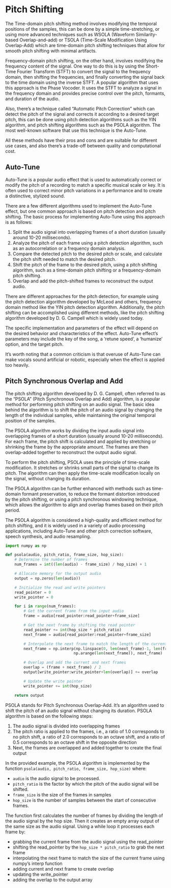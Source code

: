 # Pitch Shifting

The Time-domain pitch shifting method involves modifying the temporal positions of the samples, this can be done by a simple time-stretching, or using more advanced techniques such as WSOLA (Waveform Similarity-based Overlap-and-add) or TSOLA (Time-Scale Modification Using Overlap-Add) which are time-domain pitch shifting techniques that allow for smooth pitch shifting with minimal artifacts.

Frequency-domain pitch shifting, on the other hand, involves modifying the frequency content of the signal. One way to do this is by using the Short-Time Fourier Transform (STFT) to convert the signal to the frequency domain, then shifting the frequencies, and finally converting the signal back to the time domain using the inverse STFT. A popular algorithm that uses this approach is the Phase Vocoder. It uses the STFT to analyze a signal in the frequency domain and provides precise control over the pitch, formants, and duration of the audio.

Also, there's a technique called "Automatic Pitch Correction" which can detect the pitch of the signal and corrects it according to a desired target pitch, this can be done using pitch detection algorithms such as the YIN algorithm, and pitch shifting algorithms such as the PSOLA algorithm. The most well-known software that use this technique is the Auto-Tune.

All these methods have their pros and cons and are suitable for different use cases, and also there's a trade-off between quality and computational cost.

## Auto-Tune

Auto-Tune is a popular audio effect that is used to automatically correct or modify the pitch of a recording to match a specific musical scale or key. It is often used to correct minor pitch variations in a performance and to create a distinctive, stylized sound.

There are a few different algorithms used to implement the Auto-Tune effect, but one common approach is based on pitch detection and pitch shifting. The basic process for implementing Auto-Tune using this approach is as follows:

1. Split the audio signal into overlapping frames of a short duration (usually around 10-20 milliseconds).
2. Analyze the pitch of each frame using a pitch detection algorithm, such as an autocorrelation or a frequency domain analysis.
3. Compare the detected pitch to the desired pitch or scale, and calculate the pitch shift needed to match the desired pitch.
4. Shift the pitch of the frame to the desired pitch, using a pitch shifting algorithm, such as a time-domain pitch shifting or a frequency-domain pitch shifting.
5. Overlap and add the pitch-shifted frames to reconstruct the output audio.

There are different approaches for the pitch detection, for example using the pitch detection algorithm developed by McLeod and others, frequency domain method like the YIN pitch detection algorithm. Additionally, the pitch shifting can be accomplished using different methods, like the pitch shifting algorithm developed by D. G. Campell which is widely used today.

The specific implementation and parameters of the effect will depend on the desired behavior and characteristics of the effect. Auto-Tune effect's parameters may include the key of the song, a 'retune speed', a 'humanize' option, and the target pitch.

It's worth noting that a common criticism is that overuse of Auto-Tune can make vocals sound artificial or robotic, especially when the effect is applied too heavily.

## Pitch Synchronous Overlap and Add

The pitch shifting algorithm developed by D. G. Campell, often referred to as the "PSOLA" (Pitch Synchronous Overlap and Add) algorithm, is a popular method for performing pitch shifting on an audio signal. The basic idea behind the algorithm is to shift the pitch of an audio signal by changing the length of the individual samples, while maintaining the original temporal position of the samples.

The PSOLA algorithm works by dividing the input audio signal into overlapping frames of a short duration (usually around 10-20 milliseconds). For each frame, the pitch shift is calculated and applied by stretching or shrinking the frame by the appropriate amount. The frames are then overlap-added together to reconstruct the output audio signal.

To perform the pitch shifting, PSOLA uses the principle of time-scale modification. It stretches or shrinks small parts of the signal to change its pitch. The algorithm can then apply the time-scale modification locally on the signal, without changing its duration.

The PSOLA algorithm can be further enhanced with methods such as time-domain formant preservation, to reduce the formant distortion introduced by the pitch shifting, or using a pitch synchronous windowing technique, which allows the algorithm to align and overlap frames based on their pitch period.

The PSOLA algorithm is considered a high-quality and efficient method for pitch shifting, and it is widely used in a variety of audio processing applications, including Auto-Tune and other pitch correction software, speech synthesis, and audio resampling.

```py
import numpy as np

def psola(audio, pitch_ratio, frame_size, hop_size):
    # Determine the number of frames
    num_frames = int((len(audio) - frame_size) / hop_size) + 1

    # Allocate memory for the output audio
    output = np.zeros(len(audio))

    # Initialize the read and write pointers
    read_pointer = 0
    write_pointer = 0

    for i in range(num_frames):
        # Get the current frame from the input audio
        frame = audio[read_pointer:read_pointer+frame_size]

        # Get the next frame by shifting the read pointer
        read_pointer += int(hop_size * pitch_ratio)
        next_frame = audio[read_pointer:read_pointer+frame_size]

        # Interpolate the next frame to match the length of the current frame
        next_frame = np.interp(np.linspace(0, len(next_frame)-1, len(frame)),
                              np.arange(len(next_frame)), next_frame)

        # Overlap and add the current and next frames
        overlap = (frame + next_frame) / 2
        output[write_pointer:write_pointer+len(overlap)] += overlap

        # Update the write pointer
        write_pointer += int(hop_size)

    return output
```

PSOLA stands for Pitch Synchronous Overlap-Add. It's an algorithm used to shift the pitch of an audio signal without changing its duration. PSOLA algorithm is based on the following steps:

1. The audio signal is divided into overlapping frames
2. The pitch ratio is applied to the frames, i.e., a ratio of 1.0 corresponds to no pitch shift, a ratio of 2.0 corresponds to an octave shift, and a ratio of 0.5 corresponds to an octave shift in the opposite direction
3. Next, the frames are overlapped and added together to create the final output

In the provided example, the PSOLA algorithm is implemented by the function `psola(audio, pitch_ratio, frame_size, hop_size)` where:

- `audio` is the audio signal to be processed.
- `pitch_ratio` is the factor by which the pitch of the audio signal will be shifted.
- `frame_size` is the size of the frames in samples
- `hop_size` is the number of samples between the start of consecutive frames.

The function first calculates the number of frames by dividing the length of the audio signal by the hop size. Then it creates an empty array output of the same size as the audio signal. Using a while loop it processes each frame by:

- grabbing the current frame from the audio signal using the read_pointer
- shifting the read_pointer by the `hop_size * pitch_ratio` to grab the next frame
- interpolating the next frame to match the size of the current frame using numpy's interp function
- adding current and next frame to create overlap
- updating the write_pointer
- adding the overlap to the output array
